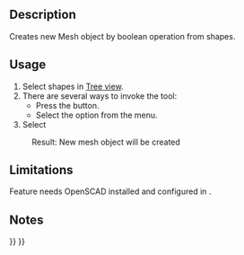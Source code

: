 <languages/>
{{Docnav
|[[OpenSCAD_AddOpenSCADElement|Add OpenSCAD Element]]
|[[OpenSCAD_Hull|Hull]]
|[[OpenSCAD_Workbench|OpenSCAD]]
|IconL=OpenSCAD_AddOpenSCADElement.svg
|IconR=OpenSCAD_Hull.svg
|IconC=Workbench_OpenSCAD.svg
}}

{{GuiCommand
|Name=OpenSCAD MeshBoolean
|MenuLocation=OpenSCAD → Mesh Boolean
|Workbenches=[[OpenSCAD_Workbench|OpenSCAD]]
}}

==Description== 

Creates new Mesh object by boolean operation from shapes.

==Usage== 

# Select shapes in [[Tree_view|Tree view]].
# There are several ways to invoke the tool:
#* Press the {{Button|[[Image:OpenSCAD_MeshBoolean.svg|16px]] [[OpenSCAD_MeshBoolean|Mesh Boolean]]}} button.
#* Select the {{MenuCommand|OpenSCAD → [[Image:OpenSCAD_MeshBoolean.svg|16px]] Mesh Boolean}} option from the menu.
# Select {{KEY|Perform}}
:Result: New mesh object will be created

==Limitations== 

Feature needs OpenSCAD installed and configured in {{MenuCommand|Edit → Preferences}}.


==Notes==


{{Docnav
|[[OpenSCAD_AddOpenSCADElement|Add OpenSCAD Element]]
|[[OpenSCAD_Hull|Hull]]
|[[OpenSCAD_Workbench|OpenSCAD]]
|IconL=OpenSCAD_AddOpenSCADElement.svg
|IconR=OpenSCAD_Hull.svg
|IconC=Workbench_OpenSCAD.svg
}}

{{OpenSCAD_Tools_navi{{#translation:}}}}
{{Userdocnavi{{#translation:}}}}